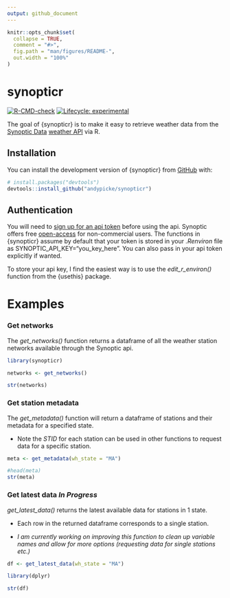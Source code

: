```yaml
---
output: github_document
---
```


<!-- README.md is generated from README.Rmd. Please edit that file -->

```r
knitr::opts_chunk$set(
  collapse = TRUE,
  comment = "#>",
  fig.path = "man/figures/README-",
  out.width = "100%"
)
```

# synopticr

<!-- badges: start -->

[![R-CMD-check](https://github.com/andypicke/synopticr/actions/workflows/R-CMD-check.yaml/badge.svg)](https://github.com/andypicke/synopticr/actions/workflows/R-CMD-check.yaml) [![Lifecycle: experimental](https://img.shields.io/badge/lifecycle-experimental-orange.svg)](https://lifecycle.r-lib.org/articles/stages.html#experimental)

<!-- badges: end -->

The goal of {synopticr} is to make it easy to retrieve weather data from the [Synoptic Data](https://synopticdata.com/) [weather API](https://synopticdata.com/weatherapi/) via R.

## Installation

You can install the development version of {synopticr} from [GitHub](https://github.com/) with:

``` r
# install.packages("devtools")
devtools::install_github("andypicke/synopticr")
```

## Authentication

You will need to [sign up for an api token](https://signin.synopticdata.com/u/signup/) before using the api. Synoptic offers free [open-access](https://synopticdata.com/pricing/open-access-pricing/) for non-commercial users. The functions in {synopticr} assume by default that your token is stored in your *.Renviron* file as SYNOPTIC_API_KEY="you_key_here". You can also pass in your api token explicitly if wanted.

::: callout-note
To store your api key, I find the easiest way is to use the *edit_r_environ()* function from the {usethis} package.
:::


# Examples


### Get networks

The *get_networks()* function returns a dataframe of all the weather station networks available through the Synoptic api. 

```r

library(synopticr)

networks <- get_networks()

str(networks)

```


### Get station metadata

The *get_metadata()* function will return a dataframe of stations and their metadata for a specified state. 

- Note the *STID* for each station can be used in other functions to request data for a specific station.

```r


meta <- get_metadata(wh_state = "MA")

#head(meta)
str(meta)

```

### Get latest data *In Progress*

*get_latest_data()* returns the latest available data for stations in 1 state.

- Each row in the returned dataframe corresponds to a single station.

- *I am currently working on improving this function to clean up variable names and allow for more options (requesting data for single stations etc.)*

```r

df <- get_latest_data(wh_state = "MA")

library(dplyr)

str(df)


```

